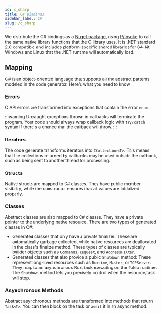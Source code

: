 ```yaml
---
id: c_sharp
title: C# Bindings
sidebar_label: C#
slug: /c_sharp
---
```



We distribute the C# bindings as a [Nuget package](https://www.nuget.org/packages/dnp3), using [P/Invoke](https://docs.microsoft.com/en-us/dotnet/standard/native-interop/pinvoke)
to call the same native library functions that the C library uses. It is .NET standard 2.0 compatible and includes platform-specific
shared libraries for 64-bit Windows and Linux that the .NET runtime will automatically load.

## Mapping

C# is an object-oriented language that supports all the abstract patterns modeled in the code generator. Here's what you need to know.

### Errors

C API errors are transformed into exceptions that contain the error `enum`.

:::warning
Uncaught exceptions thrown in callbacks will terminate the program. Your code should always wrap callback logic with `try/catch` syntax if there's a chance that the callback will throw.
:::

### Iterators

The code generate transforms iterators into `ICollection<T>`. This means that the collections returned by callbacks may be used outside the callback, such as being sent to another thread for processing.

### Structs

Native structs are mapped to C# classes. They have public member visibility, while the constructor ensures that all values are initialized properly.

### Classes

Abstract classes are also mapped to C# classes. They have a private pointer to the underlying native resource. There are two types of generated classes in C#: 
* Generated classes that only have a private finalizer: These are automatically garbage collected, while native resources are deallocated in the class's finalize method. These
types of classes are typically builder objects such as `Commands`, `Request`, and `AddressFilter`.
* Generated classes that also provide a public `Shutdown` method: These represent long-lived resources such as `Runtime`, `Master`, or `TCPServer`. They map to an asynchronous
Rust task executing on the Tokio runtime. The `Shutdown` method lets you precisely control when the resource/task will stop.



### Asynchronous Methods

Abstract asynchronous methods are transformed into methods that return `Task<T>`. You can then block on the task or `await` it in an async method.
